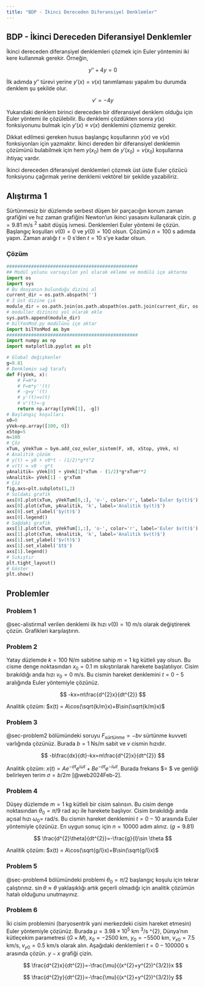```yaml
---
title: "BDP - İkinci Dereceden Diferansiyel Denklemler"
---
```


## BDP - İkinci Dereceden Diferansiyel Denklemler

İkinci dereceden diferansiyel denklemleri çözmek için Euler yöntemini iki kere kullanmak gerekir. Örneğin,

$$
y''+4y=0
$$

İlk adımda $y''$ türevi yerine $y'(x)=v(x)$ tanımlaması yapalım bu durumda denklem şu şekilde olur.

$$
v'=-4y
$$

Yukarıdaki denklem birinci dereceden bir diferansiyel denklem olduğu için Euler yöntemi ile çözülebilir. Bu denklemi çözdükten sonra $y(x)$ fonksiyonunu bulmak için $y'(x)\equiv v(x)$ denklemini çözmemiz gerekir.

Dikkat edilmesi gereken husus başlangıç koşullarının $y(x)$ ve $v(x)$ fonksiyonları için yazmaktır. İkinci dereden bir diferansiyel denklemin çözümünü bulabilmek için hem $y(x_{0})$ hem de $y'(x_{0})=v(x_{0})$ koşullarına ihtiyaç vardır.

İkinci dereceden diferansiyel denklemleri çözmek üst üste Euler çözücü fonksiyonu çağırmak yerine denklemi vektörel bir şekilde yazabiliriz. 

## Alıştırma 1 {#sec-alistirma1}

Sürtünmesiz bir düzlemde serbest düşen bir parçacığın konum zaman grafiğini ve hız zaman grafiğini Newton'un ikinci yasasını kullanarak çizin. $g=9.81$ m/s $^{2}$ sabit düşüş ivmesi. Denklemleri Euler yöntemi ile çözün. Başlangıç koşulları $v(0)=0$ ve $y(0)=100$ olsun. Çözümü $n=100$ s adımda yapın. Zaman aralığı $t=0$ s'den $t=10$ s'ye kadar olsun.

### Çözüm

```python
################################################
## Modül yolunu varsayılan yol olarak ekleme ve modülü içe aktarma
import os
import sys
# Bu dosyanın bulunduğu dizini al
current_dir = os.path.abspath('')
# 3 üst dizine çık
module_dir = os.path.join(os.path.abspath(os.path.join(current_dir, os.pardir, os.pardir, os.pardir)), 'moduller')
# moduller dizinini yol olarak ekle
sys.path.append(module_dir)
# bilYonMod.py modülünü içe aktar
import bilYonMod as bym
################################################
import numpy as np
import matplotlib.pyplot as plt

# Global değişkenler
g=9.81
# Denklemin sağ tarafı
def F(yVek, x):
    # F=m*a
    # F=m*y''(t)
    # -g=y''(t)
    # y'(t)=v(t)
    # v'(t)=-g
    return np.array([yVek[1], -g])
# Başlangıç koşulları
x0=0
yVek=np.array([100, 0])
xStop=5
n=100
# Çöz
xTum, yVekTum = bym.add_coz_euler_sistem(F, x0, xStop, yVek, n)
# Analitik çözüm
# y(t) = y0 + v0*t - (1/2)*g*t^2
# v(t) = v0 - g*t
yAnalitik= yVek[0] + yVek[1]*xTum - (1/2)*g*xTum**2
vAnalitik= yVek[1] - g*xTum
# Çiz
fig,axs=plt.subplots(1,2)
# Soldaki grafik
axs[0].plot(xTum, yVekTum[0,:], 'o-', color='r', label='Euler $y(t)$')
axs[0].plot(xTum, yAnalitik, 'k', label='Analitik $y(t)$')
axs[0].set_ylabel('$y(t)$')
axs[0].legend()
# Sağdaki grafik
axs[1].plot(xTum, yVekTum[1,:], 'o-', color='r', label='Euler $v(t)$')
axs[1].plot(xTum, vAnalitik, 'k', label='Analitik $v(t)$')
axs[1].set_ylabel('$v(t)$')
axs[1].set_xlabel('$t$')
axs[1].legend()
# Sıkıştır
plt.tight_layout()
# Göster
plt.show()
```

## Problemler

### Problem 1 {#sec-problem1}

@sec-alistirma1 verilen denklemi ilk hızı $v(0)=10$ m/s olarak değiştirerek çözün. Grafikleri karşılaştırın.

### Problem 2 {#sec-problem2}

Yatay düzlemde $k=100$ N/m sabitine sahip $m=1$ kg kütleli yay olsun. Bu cisme denge noktasından $x_{0}=0.1$ m sıkıştırılarak harekete başlatılıyor. Cisim bırakıldığı anda hızı $v_{0}=0$ m/s. Bu cismin hareket denklemini $t=0-5$ aralığında Euler yöntemiyle çözünüz.

$$
-kx=m\frac{d^{2}x}{dt^{2}}
$$

Analitik çözüm: $x(t) = A\cos(\sqrt{k/m}x)+B\sin(\sqrt{k/m}x)$

### Problem 3

@sec-problem2 bölümündeki soruyu $F_{sürtünme}= -bv$ sürtünme kuvveti varlığında çözünüz. Burada $b=1$ Ns/m sabit ve $v$ cismin hızıdır.

$$
-b\frac{dx}{dt}-kx=m\frac{d^{2}x}{dt^{2}}
$$


Analitik çözüm: $x(t) = Ae^{-\sigma t}e^{i\omega t}+ Be^{-\sigma t}e^{-i \omega t}$. Burada frekans $\omega = \sqrt{(k/m)-(b^{2}/4m^{2})} $ ve genliği belirleyen terim $\sigma=b/2m$ [@web2024Feb-2].

### Problem 4 {#sec-problem4}

Düşey düzlemde $m=1$ kg kütleli bir cisim salınsın. Bu cisim denge noktasından $\theta_{0}=\pi/9$ rad açı ile harekete başlıyor. Cisim bırakıldığı anda açısal hızı $\omega_{0}=$ rad/s. Bu cismin hareket denklemini $t=0-10$ arasında Euler yöntemiyle çözünüz. En uygun sonuç için $n=10000$ adım alınız. ($g=9.81$)

$$
\frac{d^{2}\theta}{dt^{2}}=-\frac{g}{l}\sin \theta
$$

Analitik çözüm: $x(t) = A\cos(\sqrt{g/l}x)+B\sin(\sqrt{g/l}x)$

### Problem 5

@sec-problem4 bölümündeki problemi $\theta_{0}=\pi/2$ başlangıç koşulu için tekrar çalıştırınız. $\sin \theta \approx \theta$ yaklaşıklığı artık geçerli olmadığı için analitik çözümün hatalı olduğunu unutmayınız.

### Problem 6

İki cisim problemini (baryosentrik yani merkezdeki cisim hareket etmesin) Euler yöntemiyle çözünüz. Burada $\mu=3.98\times 10^{5}$ km $^{3}$/s ^{2}, Dünya'nın kütleçekim parametresi ($G\times M$), $x_{0}=-2500$ km, $y_{0}=-5500$ km, $v_{x0}=7.5$ km/s, $v_{y0}=0.5$ km/s olarak alın. Aşağıdaki denklemleri $t=0-100000$ s arasında çözün. $y-x$ grafiği çizin.

$$
\frac{d^{2}x}{dt^{2}}=-\frac{\mu}{(x^{2}+y^{2})^{3/2}}x
$$

$$
\frac{d^{2}y}{dt^{2}}=-\frac{\mu}{(x^{2}+y^{2})^{3/2}}y
$$